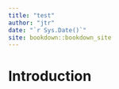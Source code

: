 ```yaml
--- 
title: "test"
author: "jtr"
date: "`r Sys.Date()`"
site: bookdown::bookdown_site
---
```


# Introduction

